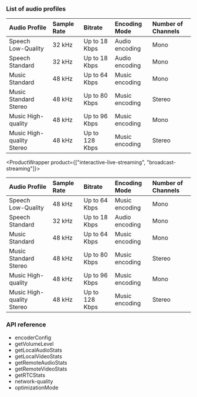

<PlatformWrapper platform="web">

### List of audio profiles

<ProductWrapper product="video-calling">

|Audio Profile |Sample Rate |Bitrate |Encoding Mode |Number of Channels|
|:---|:---|:---|:---|:---|
|Speech Low-Quality |32 kHz|Up to 18 Kbps |Audio encoding |Mono|
|Speech Standard |32 kHz|Up to 18 Kbps |Audio encoding |Mono|
|Music Standard|48 kHz|Up to 64 Kbps |Music encoding |Mono|
|Music Standard Stereo |48 kHz|Up to 80 Kbps |Music encoding |Stereo|
|Music High-quality |48 kHz|Up to 96 Kbps |Music encoding|Mono|
|Music High-quality Stereo |48 kHz|Up to 128 Kbps |Music encoding |Stereo|

</ProductWrapper>

<ProductWrapper product={["interactive-live-streaming", "broadcast-streaming"]}>
    
|Audio Profile |Sample Rate |Bitrate |Encoding Mode |Number of Channels|
|:---|:---|:---|:---|:---|
|Speech Low-Quality|48 kHz|Up to 64 Kbps |Music encoding |Mono|
|Speech Standard |32 kHz|Up to 18 Kbps |Audio encoding |Mono|
|Music Standard|48 kHz|Up to 64 Kbps |Music encoding |Mono|
|Music Standard Stereo |48 kHz|Up to 80 Kbps |Music encoding |Stereo|
|Music High-quality |48 kHz|Up to 96 Kbps |Music encoding|Mono|
|Music High-quality Stereo |48 kHz|Up to 128 Kbps |Music encoding |Stereo|

</ProductWrapper>

### API reference

- <Link to="{{global.API_REF_WEB_ROOT}}/interfaces/microphoneaudiotrackinitconfig.html#encoderconfig">encoderConfig</Link>
- <Link to="{{global.API_REF_WEB_ROOT}}/interfaces/imicrophoneaudiotrack.html#getvolumelevel">getVolumeLevel</Link>
- <Link to="{{global.API_REF_WEB_ROOT}}/interfaces/iagorartcclient.html#getlocalaudiostats">getLocalAudioStats</Link>
- <Link to="{{global.API_REF_WEB_ROOT}}/interfaces/iagorartcclient.html#getlocalvideostats">getLocalVideoStats</Link>
- <Link to="{{global.API_REF_WEB_ROOT}}/interfaces/iagorartcclient.html#getremoteaudiostats">getRemoteAudioStats</Link>
- <Link to="{{global.API_REF_WEB_ROOT}}/interfaces/iagorartcclient.html#getremotevideostats">getRemoteVideoStats</Link>
- <Link to="{{global.API_REF_WEB_ROOT}}/interfaces/iagorartcclient.html#getrtcstats">getRTCStats</Link>
- <Link to="{{global.API_REF_WEB_ROOT}}/interfaces/iagorartcclient.html#event_network_quality">network-quality</Link>
- <Link to="{{global.API_REF_WEB_ROOT}}/interfaces/cameravideotrackinitconfig.html#optimizationmode">optimizationMode</Link>


</PlatformWrapper>
